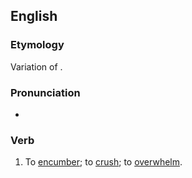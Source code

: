 ==English==

===Etymology===
Variation of {{m|en|encumber}}.

===Pronunciation===
* {{a|RP}} {{IPA|en|/əˈkʌmbə/}}

===Verb===
{{en-verb}}

# {{lb|en|obsolete|transitive}} To [[encumber]]; to [[crush]]; to [[overwhelm]].